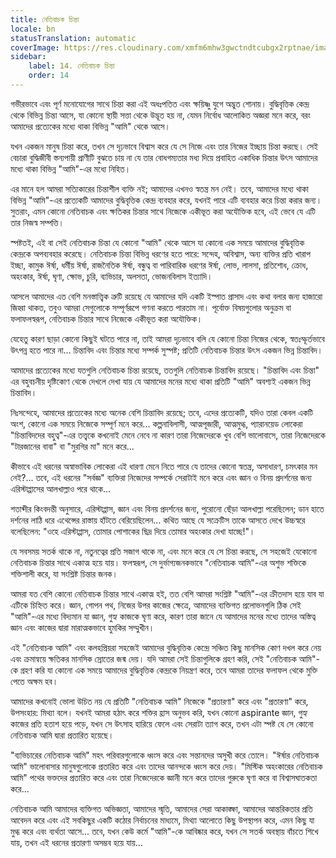 ```yaml
---
title: নেতিবাচক চিন্তা
locale: bn
statusTranslation: automatic
coverImage: https://res.cloudinary.com/xmfm6mhw3gwctndtcubgx2rptnae/image/upload/v1740468922/small_cover_tratado_de_psicologia_revolucionaria_a4c0dca4e0.webp
sidebar:
    label: 14. নেতিবাচক চিন্তা
    order: 14
---
```

গভীরভাবে এবং পূর্ণ মনোযোগের সাথে চিন্তা করা এই অধঃপতিত এবং ক্ষয়িষ্ণু যুগে অদ্ভুত শোনায়। বুদ্ধিবৃত্তিক কেন্দ্র থেকে বিভিন্ন চিন্তা আসে, যা কোনো স্থায়ী সত্তা থেকে উদ্ভূত হয় না, যেমন নির্বোধ আলোকিত অজ্ঞরা মনে করে, বরং আমাদের প্রত্যেকের মধ্যে থাকা বিভিন্ন "আমি" থেকে আসে।

যখন একজন মানুষ চিন্তা করে, তখন সে দৃঢ়ভাবে বিশ্বাস করে যে সে নিজে এবং তার নিজের ইচ্ছায় চিন্তা করছে। সেই বেচারা বুদ্ধিজীবী স্তন্যপায়ী প্রাণীটি বুঝতে চায় না যে তার বোধগম্যতার মধ্য দিয়ে প্রবাহিত একাধিক চিন্তার উৎস আমাদের মধ্যে থাকা বিভিন্ন "আমি"-এর মধ্যে নিহিত।

এর মানে হল আমরা সত্যিকারের চিন্তাশীল ব্যক্তি নই; আমাদের এখনও স্বতন্ত্র মন নেই। তবে, আমাদের মধ্যে থাকা বিভিন্ন "আমি"-এর প্রত্যেকটি আমাদের বুদ্ধিবৃত্তিক কেন্দ্র ব্যবহার করে, যখনই পারে এটি ব্যবহার করে চিন্তা করার জন্য। সুতরাং, এমন কোনো নেতিবাচক এবং ক্ষতিকর চিন্তার সাথে নিজেকে একীভূত করা অযৌক্তিক হবে, এই ভেবে যে এটি তার নিজস্ব সম্পত্তি।

স্পষ্টতই, এই বা সেই নেতিবাচক চিন্তা যে কোনো "আমি" থেকে আসে যা কোনো এক সময়ে আমাদের বুদ্ধিবৃত্তিক কেন্দ্রকে অপব্যবহার করেছে। নেতিবাচক চিন্তা বিভিন্ন ধরণের হতে পারে: সন্দেহ, অবিশ্বাস, অন্য ব্যক্তির প্রতি খারাপ ইচ্ছা, কামুক ঈর্ষা, ধর্মীয় ঈর্ষা, রাজনৈতিক ঈর্ষা, বন্ধুত্ব বা পারিবারিক ধরণের ঈর্ষা, লোভ, লালসা, প্রতিশোধ, ক্রোধ, অহংকার, ঈর্ষা, ঘৃণা, ক্ষোভ, চুরি, ব্যভিচার, অলসতা, ভোজনবিলাস ইত্যাদি।

আসলে আমাদের এত বেশি মনস্তাত্ত্বিক ত্রুটি রয়েছে যে আমাদের যদি একটি ইস্পাত প্রাসাদ এবং কথা বলার জন্য হাজারো জিহ্বা থাকত, তবুও আমরা সেগুলোকে সম্পূর্ণরূপে গণনা করতে পারতাম না। পূর্বোক্ত বিষয়গুলোর অনুক্রম বা ফলাফলস্বরূপ, নেতিবাচক চিন্তার সাথে নিজেকে একীভূত করা অযৌক্তিক।

যেহেতু কারণ ছাড়া কোনো কিছুই ঘটতে পারে না, তাই আমরা দৃঢ়ভাবে বলি যে কোনো চিন্তা নিজের থেকে, স্বতঃস্ফূর্তভাবে উৎপন্ন হতে পারে না... চিন্তাবিদ এবং চিন্তার মধ্যে সম্পর্ক সুস্পষ্ট; প্রতিটি নেতিবাচক চিন্তার উৎস একজন ভিন্ন চিন্তাবিদ।

আমাদের প্রত্যেকের মধ্যে যতগুলি নেতিবাচক চিন্তা রয়েছে, ততগুলি নেতিবাচক চিন্তাবিদ রয়েছে। "চিন্তাবিদ এবং চিন্তা" এর বহুবচনীয় দৃষ্টিকোণ থেকে দেখলে দেখা যায় যে আমাদের মনের মধ্যে থাকা প্রতিটি "আমি" অবশ্যই একজন ভিন্ন চিন্তাবিদ।

নিঃসন্দেহে, আমাদের প্রত্যেকের মধ্যে অনেক বেশি চিন্তাবিদ রয়েছে; তবে, এদের প্রত্যেকটি, যদিও তারা কেবল একটি অংশ, কোনো এক সময়ে নিজেকে সম্পূর্ণ মনে করে... কল্পনাবিলাসী, আত্মপূজারী, আত্মমুগ্ধ, প্যারানয়েড লোকেরা "চিন্তাবিদদের বহুত্ব"-এর তত্ত্বকে কখনোই মেনে নেবে না কারণ তারা নিজেদেরকে খুব বেশি ভালোবাসে, তারা নিজেদেরকে "টারজানের বাবা" বা "মুরগির মা" মনে করে...

কীভাবে এই ধরনের অস্বাভাবিক লোকেরা এই ধারণা মেনে নিতে পারে যে তাদের কোনো স্বতন্ত্র, অসাধারণ, চমৎকার মন নেই?... তবে, এই ধরনের "সর্বজ্ঞ" ব্যক্তিরা নিজেদের সম্পর্কে সেরাটাই মনে করে এবং জ্ঞান ও বিনয় প্রদর্শনের জন্য এরিস্টাপ্পাসের আলখাল্লাও পরে থাকে...

শতাব্দীর কিংবদন্তী অনুসারে, এরিস্টাপ্পাস, জ্ঞান এবং বিনয় প্রদর্শনের জন্য, পুরোনো ছেঁড়া আলখাল্লা পরেছিলেন; ডান হাতে দর্শনের লাঠি ধরে এথেন্সের রাস্তায় হাঁটতে বেরিয়েছিলেন... কথিত আছে যে সক্রেটিস তাকে আসতে দেখে উচ্চস্বরে বলেছিলেন: "ওহে এরিস্টাপ্পাস, তোমার পোশাকের ছিদ্র দিয়ে তোমার অহংকার দেখা যাচ্ছে!"।

যে সবসময় সতর্ক থাকে না, নতুনত্বের প্রতি সজাগ থাকে না, এবং মনে করে যে সে চিন্তা করছে, সে সহজেই যেকোনো নেতিবাচক চিন্তার সাথে একাত্ম হয়ে যায়। ফলস্বরূপ, সে দুর্ভাগ্যজনকভাবে "নেতিবাচক আমি"-এর অশুভ শক্তিকে শক্তিশালী করে, যা সংশ্লিষ্ট চিন্তার জনক।

আমরা যত বেশি কোনো নেতিবাচক চিন্তার সাথে একাত্ম হই, তত বেশি আমরা সংশ্লিষ্ট "আমি"-এর ক্রীতদাস হয়ে যাব যা এটিকে চিহ্নিত করে। জ্ঞান, গোপন পথ, নিজের উপর কাজের ক্ষেত্রে, আমাদের ব্যক্তিগত প্রলোভনগুলি ঠিক সেই "আমি"-এর মধ্যে বিদ্যমান যা জ্ঞান, গুহ্য কাজকে ঘৃণা করে, কারণ তারা জানে যে আমাদের মনের মধ্যে তাদের অস্তিত্ব জ্ঞান এবং কাজের দ্বারা মারাত্মকভাবে হুমকির সম্মুখীন।

এই "নেতিবাচক আমি" এবং কলহপ্রিয়রা সহজেই আমাদের বুদ্ধিবৃত্তিক কেন্দ্রে সঞ্চিত কিছু মানসিক কোণ দখল করে নেয় এবং ক্রমান্বয়ে ক্ষতিকর মানসিক স্রোতের জন্ম দেয়। যদি আমরা সেই চিন্তাগুলিকে গ্রহণ করি, সেই "নেতিবাচক আমি"-কে গ্রহণ করি যা কোনো এক সময়ে আমাদের বুদ্ধিবৃত্তিক কেন্দ্রকে নিয়ন্ত্রণ করে, তবে আমরা তাদের ফলাফল থেকে মুক্তি পেতে অক্ষম হব।

আমাদের কখনোই ভোলা উচিত নয় যে প্রতিটি "নেতিবাচক আমি" নিজেকে "প্রতারণা" করে এবং "প্রতারণা" করে, উপসংহার: মিথ্যা বলে। যখনই আমরা হঠাৎ করে শক্তির হ্রাস অনুভব করি, যখন কোনো aspirante জ্ঞান, গুহ্য কাজের প্রতি হতাশ হয়ে পড়ে, যখন সে উৎসাহ হারিয়ে ফেলে এবং সেরাটা ত্যাগ করে, তখন এটা স্পষ্ট যে সে কোনো নেতিবাচক আমি দ্বারা প্রতারিত হয়েছে।

"ব্যভিচারের নেতিবাচক আমি" মহৎ পরিবারগুলোকে ধ্বংস করে এবং সন্তানদের অসুখী করে তোলে। "ঈর্ষার নেতিবাচক আমি" ভালোবাসার মানুষগুলোকে প্রতারিত করে এবং তাদের আনন্দকে ধ্বংস করে দেয়। "মিস্টিক অহংকারের নেতিবাচক আমি" পথের ভক্তদের প্রতারিত করে এবং তারা নিজেদেরকে জ্ঞানী মনে করে তাদের গুরুকে ঘৃণা করে বা বিশ্বাসঘাতকতা করে...

নেতিবাচক আমি আমাদের ব্যক্তিগত অভিজ্ঞতা, আমাদের স্মৃতি, আমাদের সেরা আকাঙ্ক্ষা, আমাদের আন্তরিকতার প্রতি আবেদন করে এবং এই সবকিছুর একটি কঠোর নির্বাচনের মাধ্যমে, মিথ্যা আলোতে কিছু উপস্থাপন করে, এমন কিছু যা মুগ্ধ করে এবং ব্যর্থতা আসে... তবে, যখন কেউ কর্মে "আমি"-কে আবিষ্কার করে, যখন সে সতর্ক অবস্থায় বাঁচতে শিখে যায়, তখন এই ধরনের প্রতারণা অসম্ভব হয়ে যায়...

